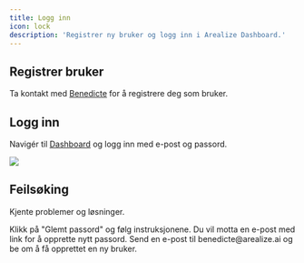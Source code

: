 ```yaml
---
title: Logg inn
icon: lock
description: 'Registrer ny bruker og logg inn i Arealize Dashboard.'
---
```


## Registrer bruker

Ta kontakt med [Benedicte](mailto:benedicte@arealize.ai) for å registrere deg som bruker.

## Logg inn

Navigér til [Dashboard](https://dashboard.arealize.ai/) og logg inn med e-post og passord.

<Frame type="glass">
  <img src="/images/kom-i-gang/logg-inn.png" />
</Frame>

## Feilsøking

Kjente problemer og løsninger.

<AccordionGroup>
  <Accordion title="Jeg husker ikke passord">
    Klikk på "Glemt passord" og følg instruksjonene. Du vil motta en e-post med link for å opprette nytt passord.
  </Accordion>
  <Accordion title="Jeg trenger hjelp med å registrere ny bruker">
    Send en e-post til benedicte@arealize.ai og be om å få opprettet en ny bruker.
  </Accordion>
</AccordionGroup>
